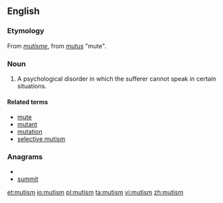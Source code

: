 ==English==

===Etymology===
From {{etyl|fr}} ''[[mutisme]]'', from {{etyl|la}} ''[[mutus]]'' "mute".

===Noun===
{{wikipedia}}
{{en-noun|s|-}}

# A psychological disorder in which the sufferer cannot speak in certain situations.

====Related terms====
* [[mute]]
* [[mutant]]
* [[mutation]]
* [[selective mutism]]

===Anagrams===
* {{alphagram|immstu}}
* [[summit#English|summit]]

[[et:mutism]]
[[io:mutism]]
[[pl:mutism]]
[[ta:mutism]]
[[vi:mutism]]
[[zh:mutism]]